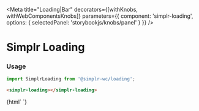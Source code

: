
<Meta
  title="Loading|Bar"
  decorators={[withKnobs, withWebComponentsKnobs]}
  parameters={{ component: 'simplr-loading', options: { selectedPanel: 'storybookjs/knobs/panel' } }}
/>

# Simplr Loading

### Usage

```js
import SimplrLoading from '@simplr-wc/loading';
```

```html
<simplr-loading></simplr-loading>
```

<Story name="Bar">
  {html`
<simplr-container id="loading-container" width="200px" height="200px" elevation="3" roundedCorners>
    <simplr-loading progress="35"></simplr-loading>
</simplr-container>
  `}
</Story>

<Props of="simplr-list" />
